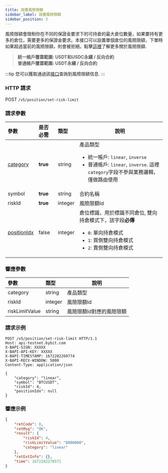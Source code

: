```yaml
---
title: 設置風險限額
sidebar_label: 設置風險限額
sidebar_position: 3
---
```


風險限額會限制你在不同的保證金要求下的可持倉的最大倉位數量，如果要持有更多的倉位，需要更多的保證金要求。本接口可以設置單個倉位的風險限額，下單時如果超過當前的風險限額，則會被拒絕。點擊<a href="https://www.bybit.com/zh-TW/help-center/bybitHC_Article?language=zh_TW&id=000001164">這裡</a>了解更多關於風險限額.
> **統一帳戶覆蓋範圍: USDT和USDC永續 / 反向合約**<br/>
> **普通帳戶覆蓋範圍: USDT永續 / 反向合約**

:::tip
您可以獲取通過該[接口](../market/risk-limit#)查詢到風險限額信息.
:::

### HTTP 請求
POST `/v5/position/set-risk-limit`

### 請求參數
| 參數 | 是否必需 | 類型 | 說明|
|:----- |:-------|:-----|------ |
|[category](../enum#category) |**true** |string |產品類型 <ul><li>統一帳戶: `linear`, `inverse`</li><li>普通帳戶: `linear`, `inverse`. 這裡`category`字段不參與業務邏輯，僅做路由使用</li></ul> |
|symbol |**true** |string |合約名稱|
|riskId |**true** |integer |風險限額Id|
|[positionIdx](../enum#positionidx) |false |integer |倉位標識，用於標識不同倉位, 雙向持倉模式下，該字段**必傳**<ul><li>`0`: 單向持倉模式</li><li>`1`: 買側雙向持倉模式</li><li>`2`: 賣側雙向持倉模式</li></ul>|

### 響應參數
| 參數 | 類型 | 說明|
|:----- |:-----|----- |
|category |string |產品類型 |
|riskId |integer |風險限額Id |
|riskLimitValue |string |風險限額Id對應的風險限額 |

### 請求示例

```http
POST /v5/position/set-risk-limit HTTP/1.1
Host: api-testnet.bybit.com
X-BAPI-SIGN: XXXXX
X-BAPI-API-KEY: XXXXX
X-BAPI-TIMESTAMP: 1672282269774
X-BAPI-RECV-WINDOW: 5000
Content-Type: application/json

{
    "category": "linear",
    "symbol": "BTCUSDT",
    "riskId": 4,
    "positionIdx": null
}
```

### 響應示例

```json
{
    "retCode": 0,
    "retMsg": "OK",
    "result": {
        "riskId": 4,
        "riskLimitValue": "8000000",
        "category": "linear"
    },
    "retExtInfo": {},
    "time": 1672282270571
}
```